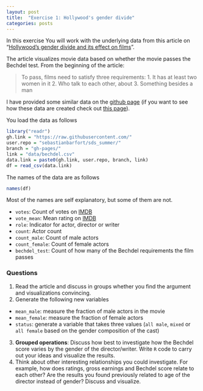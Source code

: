 ```yaml
---
layout: post
title:  "Exercise 1: Hollywood's gender divide"
categories: posts
---
```


In this exercise You will work with the underlying data from this article on "[Hollywood's gender divide and its effect on films](http://polygraph.cool/bechdel/)".

The article visualizes movie data based on whether the movie passes the Bechdel test. From the beginning of the article:
  
> To pass, films need to satisfy three requirements:
1. It has at least two women in it
2. Who talk to each other, about
3. Something besides a man

I have provided some similar data on the [github page](https://github.com/sebastianbarfort/sds_summer/tree/gh-pages/data) (if you want to see how these data are created check out [this page](https://github.com/shabbychef/imdb_mirror/blob/master/bechdel.Rmd)). 

You load the data as follows

```r
library("readr")
gh.link = "https://raw.githubusercontent.com/"
user.repo = "sebastianbarfort/sds_summer/"
branch = "gh-pages/"
link = "data/bechdel.csv"
data.link = paste0(gh.link, user.repo, branch, link)
df = read_csv(data.link)
```

The names of the data are as follows

```r
names(df)
```

Most of the names are self explanatory, but some of them are not.

- `votes`: Count of votes on [IMDB](http://www.imdb.com/)
- `vote_mean`: Mean rating on [IMDB](http://www.imdb.com/)
- `role`: Indicator for actor, director or writer
- `count`: Actor count
- `count_male`: Count of male actors
- `count_female`: Count of female actors
- `bechdel_test`: Count of how many of the Bechdel requirements the film passes

### Questions

1. Read the article and discuss in groups whether you find the argument and visualizations convincing. 
2. Generate the following new variables
- `mean_male`: measure the fraction of male actors in the movie
- `mean_female`: measure the fraction of female actors
- `status`: generate a variable that takes three values (`all male`, `mixed` or `all female` based on the gender composition of the cast)
3. **Grouped operations**: Discuss how best to investigate how the Bechdel score varies by the gender of the director/writer. Write `R`
code to carry out your ideas and visualize the results. 
4. Think about other interesting relationships you could investigate. For example, how does ratings, gross earnings and Bechdel score relate to each other? Are the results you found previously related to age of the director instead of gender? Discuss and visualize. 



